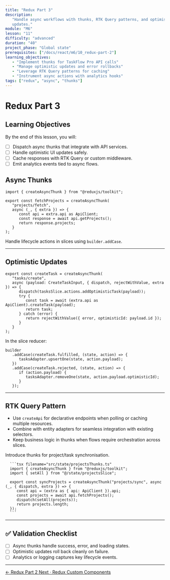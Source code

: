 ```yaml
---
title: "Redux Part 3"
description:
   "Handle async workflows with thunks, RTK Query patterns, and optimistic
   updates."
module: "M6"
lesson: "11"
difficulty: "advanced"
duration: "40"
project_phase: "Global state"
prerequisites: ["/docs/react/m6/10_redux-part-2"]
learning_objectives:
   - "Implement thunks for TaskFlow Pro API calls"
   - "Manage optimistic updates and error rollbacks"
   - "Leverage RTK Query patterns for caching"
   - "Instrument async actions with analytics hooks"
tags: ["redux", "async", "thunks"]
---
```



# Redux Part 3

## Learning Objectives

By the end of this lesson, you will:

-  [ ] Dispatch async thunks that integrate with API services.
-  [ ] Handle optimistic UI updates safely.
-  [ ] Cache responses with RTK Query or custom middleware.
-  [ ] Emit analytics events tied to async flows.

## Async Thunks

```tsx
import { createAsyncThunk } from "@reduxjs/toolkit";

export const fetchProjects = createAsyncThunk(
   "projects/fetch",
   async (_, { extra }) => {
      const api = extra.api as ApiClient;
      const response = await api.getProjects();
      return response.projects;
   }
);
```

Handle lifecycle actions in slices using `builder.addCase`.

---

## Optimistic Updates

```tsx
export const createTask = createAsyncThunk(
   "tasks/create",
   async (payload: CreateTaskInput, { dispatch, rejectWithValue, extra }) => {
      dispatch(tasksSlice.actions.addOptimisticTask(payload));
      try {
         const task = await (extra.api as ApiClient).createTask(payload);
         return task;
      } catch (error) {
         return rejectWithValue({ error, optimisticId: payload.id });
      }
   }
);
```

In the slice reducer:

```tsx
builder
   .addCase(createTask.fulfilled, (state, action) => {
      tasksAdapter.upsertOne(state, action.payload);
   })
   .addCase(createTask.rejected, (state, action) => {
      if (action.payload) {
         tasksAdapter.removeOne(state, action.payload.optimisticId);
      }
   });
```

---

## RTK Query Pattern

-  Use `createApi` for declarative endpoints when polling or caching multiple
   resources.
-  Combine with entity adapters for seamless integration with existing
   selectors.
-  Keep business logic in thunks when flows require orchestration across slices.

<Accordions type='single' className='mt-4'>
   <Accordion title='TaskFlow Pro Async Workflows'>
      <p>Introduce thunks for project/task synchronisation.</p>

      ```tsx filename="src/state/projectsThunks.ts"
      import { createAsyncThunk } from "@reduxjs/toolkit";
      import { setAll } from "@/state/projectsSlice";

      export const syncProjects = createAsyncThunk("projects/sync", async (_, { dispatch, extra }) => {
         const api = (extra as { api: ApiClient }).api;
         const projects = await api.fetchProjects();
         dispatch(setAll(projects));
         return projects.length;
      });
      ```

   </Accordion>
</Accordions>

---

## ✅ Validation Checklist

-  [ ] Async thunks handle success, error, and loading states.
-  [ ] Optimistic updates roll back cleanly on failure.
-  [ ] Analytics or logging captures key lifecycle events.

---

<div className='mt-8 flex justify-between'>
   <a
      href='/docs/react/m6/10_redux-part-2'
      className='text-sm font-medium text-muted-foreground hover:text-foreground'
   >
      ← Redux Part 2
   </a>
   <a
      href='/docs/react/m6/12_redux-custom-components'
      className='text-sm font-medium text-primary hover:text-primary/80'
   >
      Next · Redux Custom Components
   </a>
</div>
